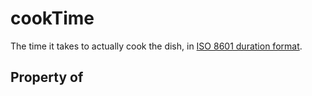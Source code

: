 # cookTime

The time it takes to actually cook the dish, in <a href="http://en.wikipedia.org/wiki/ISO_8601">ISO 8601 duration format</a>.

## Property of



